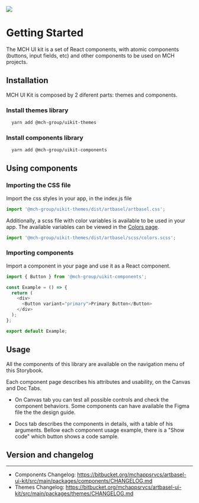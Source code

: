 <!--- GettingStarted.stories.mdx --->


<Meta title="Introduction/Getting Started" />

<img src="/artbasel_design.png" />

# Getting Started

The MCH UI kit is a set of React components, with atomic components (buttons, input fields, etc) and other components to be used on MCH projects.

## Installation

MCH UI Kit is composed by 2 diferent parts: themes and components.

### Install themes library

```bash
  yarn add @mch-group/uikit-themes
```

### Install components library

```bash
  yarn add @mch-group/uikit-components
```

## Using components

### Importing the CSS file

Import the css styles in your app, in the index.js file

```javascript
import '@mch-group/uikit-themes/dist/artbasel/artbasel.css';
```

Additionally, a scss file with color variables is available to be used in your app. The available variables can be viewed in the <a href="/story/basic-colors--colors">Colors page</a>.

```javascript
import '@mch-group/uikit-themes/dist/artbasel/scss/colors.scss';
```

### Importing components

Import a component in your page and use it as a React component.

```javascript
import { Button } from '@mch-group/uikit-components';

const Example = () => {
  return (
    <div>
      <Button variant="primary">Primary Button</Button>
    </div>
  );
};

export default Example;
```

## Usage

All the components of this library are available on the navigation menu of this Storybook.

Each component page describes his attributes and usability, on the Canvas and Doc Tabs.

- On Canvas tab you can test all possible controls and check the component behaviors. Some components can have available the Figma file the the design guide.

- Docs tab describes the components in details, with a table of his arguments. Bellow each component usage example, there is a "Show code" which button shows a code sample.

## Version and changelog

<VersionInfo />

---

- Components Changelog: https://bitbucket.org/mchappsrvcs/artbasel-ui-kit/src/main/packages/components/CHANGELOG.md
- Themes Changelog: https://bitbucket.org/mchappsrvcs/artbasel-ui-kit/src/main/packages/themes/CHANGELOG.md
